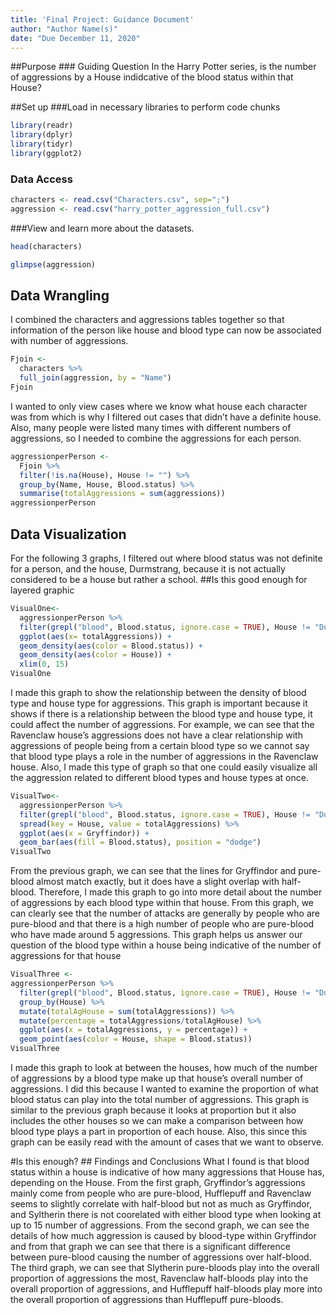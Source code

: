 ```yaml
---
title: 'Final Project: Guidance Document'
author: "Author Name(s)"
date: "Due December 11, 2020"
---
```

##Purpose
### Guiding Question
In the Harry Potter series, is the number of aggressions by a House indidcative of the blood status within that House?

##Set up
###Load in necessary libraries to perform code chunks
```r
library(readr)
library(dplyr)
library(tidyr)
library(ggplot2)
```

### Data Access
```r
characters <- read.csv("Characters.csv", sep=";")
aggression <- read.csv("harry_potter_aggression_full.csv")
```

###View and learn more about the datasets. 
```r
head(characters)
```

```r
glimpse(aggression)
```


## Data Wrangling
I combined the characters and aggressions tables together so that information of the person like house and blood type can now be associated with number of aggressions.
```r
Fjoin <-
  characters %>%
  full_join(aggression, by = "Name")
Fjoin
```


I wanted to only view cases where we know what house each character was from which is why I filtered out cases that didn't have a definite house. Also, many people were listed many times with different numbers of aggressions, so I needed to combine the aggressions for each person.
```r
aggressionperPerson <-
  Fjoin %>%
  filter(!is.na(House), House != "") %>%
  group_by(Name, House, Blood.status) %>%
  summarise(totalAggressions = sum(aggressions))
aggressionperPerson
```


## Data Visualization
For the following 3 graphs, I filtered out where blood status was not definite for a person, and the house, Durmstrang, because it is not actually considered to be a house but rather a school.
##Is this good enough for layered graphic
```r
VisualOne<-
  aggressionperPerson %>%
  filter(grepl("blood", Blood.status, ignore.case = TRUE), House != "Durmstrang Institute") %>%
  ggplot(aes(x= totalAggressions)) +
  geom_density(aes(color = Blood.status)) +
  geom_density(aes(color = House)) +
  xlim(0, 15)
VisualOne
```

I made this graph to show the relationship between the density of blood type and house type for aggressions. This graph is important because it shows if there is a relationship between the blood type and house type, it could affect the number of aggressions. For example, we can see that the Ravenclaw house's aggressions does not have a clear relationship with aggressions of people being from a certain blood type so we cannot say that blood type plays a role in the number of aggressions in the Ravenclaw house. Also, I made this type of graph so that one could easily visualize all the aggression related to different blood types and house types at once.

```r
VisualTwo<-
  aggressionperPerson %>%
  filter(grepl("blood", Blood.status, ignore.case = TRUE), House != "Durmstrang Institute", !is.na(totalAggressions)) %>%
  spread(key = House, value = totalAggressions) %>%
  ggplot(aes(x = Gryffindor)) +
  geom_bar(aes(fill = Blood.status), position = "dodge")
VisualTwo
```

From the previous graph, we can see that the lines for Gryffindor and pure-blood almost match exactly, but it does have a slight overlap with half-blood. Therefore, I made this graph to go into more detail about the number of aggressions by each blood type within that house. From this graph, we can clearly see that the number of attacks are generally by people who are pure-blood and that there is a high number of people who are pure-blood who have made around 5 aggressions. This graph helps us answer our question of the blood type within a house being indicative of the number of aggressions for that house

```r
VisualThree <-
aggressionperPerson %>%
  filter(grepl("blood", Blood.status, ignore.case = TRUE), House != "Durmstrang Institute", !is.na(totalAggressions)) %>%
  group_by(House) %>%
  mutate(totalAgHouse = sum(totalAggressions)) %>%
  mutate(percentage = totalAggressions/totalAgHouse) %>%
  ggplot(aes(x = totalAggressions, y = percentage)) +
  geom_point(aes(color = House, shape = Blood.status)) 
VisualThree
```

I made this graph to look at between the houses, how much of the number of aggressions by a blood type make up that house's overall number of aggressions. I did this because I wanted to examine the proportion of what blood status can play into the total number of aggressions. This graph is similar to the previous graph because it looks at proportion but it also includes the other houses so we can make a comparison between how blood type plays a part in proportion of each house. Also, this since this graph can be easily read with the amount of cases that we want to observe. 


#Is this enough?
## Findings and Conclusions
What I found is that blood status within a house is indicative of how many aggressions that House has, depending on the House. From the first graph, Gryffindor's aggressions mainly come from people who are pure-blood, Hufflepuff and Ravenclaw seems to slightly correlate with half-blood but not as much as Gryffindor, and Syltherin there is not coorelated with either blood type when looking at up to 15 number of aggressions. From the second graph, we can see the details of how much aggression is caused by blood-type within Gryffindor and from that graph we can see that there is a significant difference between pure-blood causing the number of aggressions over half-blood. The third graph, we can see that Slytherin pure-bloods play into the overall proportion of aggressions the most, Ravenclaw half-bloods play into the overall proportion of aggressions, and Hufflepuff half-bloods play more into the overall proportion of aggressions than Hufflepuff pure-bloods. 
